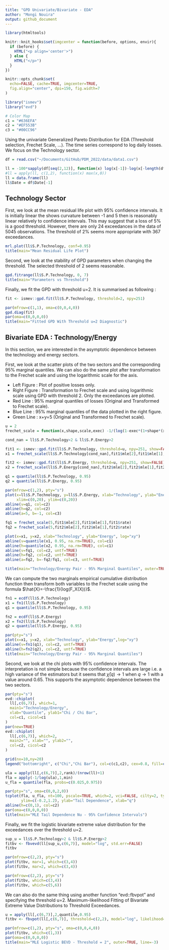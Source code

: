 ```yaml
---
title: "GPD Univariate/Bivariate - EDA"
author: "Mongi Nouira"
output: github_document
---
```


```r
library(htmltools)

knitr::knit_hooks$set(imgcenter = function(before, options, envir){
  if (before) {
    HTML("<p align='center'>")
  } else {
    HTML("</p>")
  }
})

knitr::opts_chunk$set(
  echo=FALSE, cache=TRUE, imgcenter=TRUE, 
  fig.align="center", dpi=150, fig.width=7
)

library("ismev")
library("evd")

# Color Map
c1 = "#636EFA"
c2 = "#EF553B"
c3 = "#00CC96"
```

Using the univariate Generalized Pareto Distribution for EDA (Threshold selection, Frechet Scale, ...). The time series correspond to log daily losses. We focus on the Technology sector.

```r
df = read.csv("~/Documents/GitHub/PDM_2022/data/data1.csv")

ll = -100*sapply(df[seq(2,12)], function(x) log(x[-1])-log(x[-length(df$Date)]))
#ll = apply(ll, c(1,2), function(x) max(x,0))
ll = data.frame(ll)
ll$Date = df$Date[-1]
```

## Technology Sector

First, we look at the mean residual life plot with 95% confidence intervals. It is initially linear the shows curvature between -1 and 5 then is reasonably linear relatively to confidence intervals. This may suggest that a loss of 5% is a good threshold. However, there are only 24 exceedances in the data of 5045 observations. The threshold of 2% seems more appropriate with 367 exceedances.

```r
mrl.plot(ll$S.P.Technology, conf=0.95)
title(main="Mean Residual Life Plot")
```

Second, we look at the stability of GPD parameters when changing the threshold. The selected threshold of 2 seems reasonable.

```r
gpd.fitrange(ll$S.P.Technology, 0, 7)
title(main="Parameters vs Threshold")
```

Finally, we fit the GPD with threshold u=2. It is summarised as following :

```r
fit <- ismev::gpd.fit(ll$S.P.Technology, threshold=2, npy=251)
```

```r
par(mfrow=c(1,1), oma=c(0,0,4,0))
gpd.diag(fit)
par(oma=c(0,0,0,0))
title(main="Fitted GPD With Threshold u=2 Diagnostic")
```

## Bivariate EDA : Technology/Energy

In this section, we are interested in the asymptotic dependence between the technology and energy sectors.

First, we look at the scatter plots of the two sectors and the corresponding 95% marginal quantiles. We can also do the same plot after transformation to the Frechet scale and using the logarithmic scale for the axis.

- Left Figure : Plot of positive losses only.
- Right Figure : Transformation to Frechet scale and using logarithmic scale using GPD with threshold 2. Only the exceedances are plotted.
- Red Line : 95% marginal quantiles of losses (Original and Transformed to Frechet scale).
- Blue Line : 95% marginal quantiles of the data plotted in the right figure.
- Green Line : x+y=5 (Original and Transformed to Frechet scale).

```r
u = 2
frechet_scale = function(x,shape,scale,exec) -1/(log(1-exec*(1+shape*(x-u)/scale)^(-1/shape)))

cond_nan = ll$S.P.Technology>2 & ll$S.P.Energy>2

fit1 <- ismev::gpd.fit(ll$S.P.Technology, threshold=u, npy=251, show=FALSE)
x1 = frechet_scale(ll$S.P.Technology[cond_nan],fit1$mle[2],fit1$mle[1],fit1$rate)

fit2 <- ismev::gpd.fit(ll$S.P.Energy, threshold=u, npy=251, show=FALSE)
x2 = frechet_scale(ll$S.P.Energy[cond_nan],fit2$mle[2],fit2$mle[1],fit2$rate)

q1 = quantile(ll$S.P.Technology, 0.95)
q2 = quantile(ll$S.P.Energy, 0.95)

par(mfrow=c(1,2), pty="s")
plot(x=ll$S.P.Technology, y=ll$S.P.Energy, xlab="Technology", ylab="Energy",
     xlim=c(0,20), ylim=c(0,20))
abline(v=q1, col=c2)
abline(h=q2, col=c2)
abline(a=5, b=-1, col=c3)

fq1 = frechet_scale(5,fit1$mle[2],fit1$mle[1],fit1$rate)
fq2 = frechet_scale(5,fit2$mle[2],fit2$mle[1],fit2$rate)

plot(x=x1, y=x2, xlab="Technology", ylab="Energy", log="xy")
abline(v=quantile(x1, 0.95, na.rm=TRUE), col=c1)
abline(h=quantile(x2, 0.95, na.rm=TRUE), col=c1)
abline(v=fq1, col=c2, untf=TRUE)
abline(h=fq2, col=c2, untf=TRUE)
abline(a=fq2, b=-fq2/fq1, col=c3, untf=TRUE)

title(main="Technology/Energy Pair - 95% Marginal Quantiles", outer=TRUE, line=-2)
```

We can compute the two marginals empirical cumulative distribution function then transform both variables to the Frechet scale using the formula $\hat{X}=-\frac{1}{log(F_X(X))}$.

```r
fn1 = ecdf(ll$S.P.Technology)
x1 = fn1(ll$S.P.Technology)
q1 = quantile(ll$S.P.Technology, 0.95)

fn2 = ecdf(ll$S.P.Energy)
x2 = fn2(ll$S.P.Technology)
q2 = quantile(ll$S.P.Energy, 0.95)

par(pty="s")
plot(x=x1, y=x2, xlab="Technology", ylab="Energy",log="xy")
abline(v=fn1(q1), col=c2, untf=TRUE)
abline(h=fn2(q2), col=c2, untf=TRUE)
title(main="Technology/Energy Pair - 95% Marginal Quantiles")
```

Second, we look at the chi plots with 95% confidence intervals. The interpretation is not simple because the confidence intervals are large i.e. a high variance of the estimators but it seems that $\bar\chi(q) \rightarrow 1$ when $q \rightarrow 1$ with a value around 0.65. This supports the asymptotic dependence between the two sectors.

```r
par(pty="s")
evd::chiplot(
  ll[,c(6,7)], which=1, 
  main1="Technology/Energy", 
  xlab="Quantile", ylab1="Chi / Chi Bar",
  col=c1, cicol=c1
)
par(new=TRUE)
evd::chiplot(
  ll[,c(6,7)], which=2, 
  main2="", xlab="", ylab2="",
  col=c2, cicol=c2
)

grid(nx=10,ny=20)
legend("bottomright", c("Chi","Chi Bar"), col=c(c1,c2), cex=0.8, fill=c(c1,c2))
```

```r
ula = apply(ll[,c(6,7)],2,rank)/(nrow(ll)+1)
fla = apply(-1/log(ula),1,min)
u_fla = quantile(fla, probs=c(0.025,0.975))

par(pty="s", oma=c(0,0,2,0))
tcplot(fla, u_fla, nt=100, pscale=TRUE, which=2, vci=FALSE, cilty=2, type="l", 
       ylim=c(-0.2,1.2), ylab="Tail Dependence", xlab="q")
abline(h=c(0,1), col=c2)
par(oma=c(0,0,0,0))
title(main="MLE Tail Dependence Nu - 95% Confidence Intervals")
```

Finally, we fit the logistic bivariate extreme value distribution for the exceedances over the threshold u=2.

```r
sup_u = ll$S.P.Technology>2 & ll$S.P.Energy>2
fitbv <- fbvevd(ll[sup_u,c(6,7)], model="log", std.err=FALSE)
fitbv
```


```r
par(mfrow=c(2,2), pty="s")
plot(fitbv, mar=1, which=c(3,4))
plot(fitbv, mar=2, which=c(3,4))
```

```r
par(mfrow=c(2,2), pty="s")
plot(fitbv, which=c(3,4))
plot(fitbv, which=c(5,6))
```

We can also do the same thing using another function "evd::fbvpot" and specifying the threshold u=2. Maximum-likelihood Fitting of Bivariate Extreme Value Distributions to Threshold Exceedances.

```r
u = apply(ll[,c(6,7)],2,quantile,0.95)
fitbv <- fbvpot(ll[,c(6,7)], threshold=c(2,2), model="log", likelihood="poisson", std.err=FALSE)

par(mfrow=c(1,2), pty="s", oma=c(0,0,4,0))
plot(fitbv, which=c(1,3))
par(oma=c(0,0,0,0))
title(main="MLE Logistic BEVD - Threshold = 2", outer=TRUE, line=-3)
```

